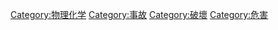 {{Catmore}}
{{Commonscat|Explosions}}

[[Category:物理化学|Category:物理化学]]
[[Category:事故|Category:事故]]
[[Category:破壞|Category:破壞]]
[[Category:危害|Category:危害]]